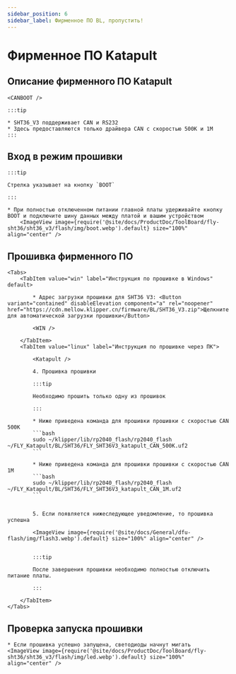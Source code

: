 ```yaml
---
sidebar_position: 6
sidebar_label: Фирменное ПО BL, пропустить!
---
```







# Фирменное ПО Katapult

## Описание фирменного ПО Katapult

    <CANBOOT />

    :::tip

    * SHT36_V3 поддерживает CAN и RS232
    * Здесь предоставляются только драйвера CAN с скоростью 500K и 1M
    :::

## Вход в режим прошивки

    :::tip

    Стрелка указывает на кнопку `BOOT`

    :::

    * При полностью отключенном питании главной платы удерживайте кнопку BOOT и подключите шину данных между платой и вашим устройством
        <ImageView image={require('@site/docs/ProductDoc/ToolBoard/fly-sht36/sht36_v3/flash/img/boot.webp').default} size="100%" align="center" />

## Прошивка фирменного ПО
    <Tabs>
        <TabItem value="win" label="Инструкция по прошивке в Windows" default>

            * Адрес загрузки прошивки для SHT36 V3: <Button variant="contained" disableElevation component="a" rel="noopener" href="https://cdn.mellow.klipper.cn/firmware/BL/SHT36_V3.zip">Щелкните для автоматической загрузки прошивки</Button>

            <WIN />
            
        </TabItem>
        <TabItem value="linux" label="Инструкция по прошивке через ПК">

            <Katapult />

            4. Прошивка прошивки

            :::tip

            Необходимо прошить только одну из прошивок

            :::

            * Ниже приведена команда для прошивки прошивки с скоростью CAN 500K
            ```bash
            sudo ~/klipper/lib/rp2040_flash/rp2040_flash ~/FLY_Katapult/BL/SHT36/FLY_SHT36V3_katapult_CAN_500K.uf2
            ```
                       
            * Ниже приведена команда для прошивки прошивки с скоростью CAN 1M
            ```bash
            sudo ~/klipper/lib/rp2040_flash/rp2040_flash ~/FLY_Katapult/BL/SHT36/FLY_SHT36V3_katapult_CAN_1M.uf2
            ```


            5. Если появляется нижеследующее уведомление, то прошивка успешна

            <ImageView image={require('@site/docs/General/dfu-flash/img/flash3.webp').default} size="100%" align="center" />


            :::tip

            После завершения прошивки необходимо полностью отключить питание платы.

            :::

        </TabItem>
    </Tabs>

## Проверка запуска прошивки

    * Если прошивка успешно запущена, светодиоды начнут мигать
    <ImageView image={require('@site/docs/ProductDoc/ToolBoard/fly-sht36/sht36_v3/flash/img/led.webp').default} size="100%" align="center" />
